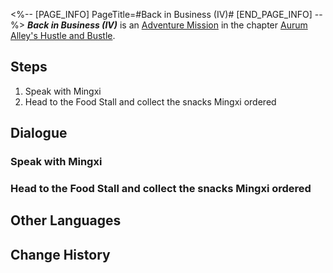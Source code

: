 <%-- [PAGE_INFO]
PageTitle=#Back in Business (IV)#
[END_PAGE_INFO] --%>
{{Stub|Dialogue.}}
{{Mission Infobox
|id            = 8003219
|title         = 
|image         = <!--Mission Back in Business (IV).png-->
|type          = Adventure
|event_name    = 
|chapter       = Aurum Alley's Hustle and Bustle
|requirements  = [[Adventure Mission]] ''[[Dock Operations (III)]]'' completed
|summary       = The open bidding in the Palace of Astrum for the Commercial District has concluded. As for whether all your hard work thus far will pay dividends, that needs to wait until the Palace of Astrum makes its formal announcements.<br />The ever-martial Sushang probably never expected that she would end up as a negotiator one day. Find her and speak with her.
|characters    = Trailblazer
|startLocation = [[<!--starting world-->]] - [[<!--starting area-->]]
|world         = <!--starting world-->
|area          = <!--starting area-->
|prev          = Dock Operations (III)
|next          = ???
|rewards       = Trailblaze EXP*200; Stellar Jade*40; Traveler's Guide*5; Lost Crystal*5; "Paean of Indulgence"*1 { text = "Paean of Indulgence" }; Credit*45,000
}}
'''''Back in Business (IV)''''' is an [[Adventure Mission]] in the chapter [[Aurum Alley's Hustle and Bustle]].

==Steps==
# Speak with Mingxi
# Head to the Food Stall and collect the snacks Mingxi ordered

<!--
==Gameplay Notes==

--><!--
==Trial Character==

-->
==Dialogue==
{{Stub Dialogue}}
===Speak with Mingxi===
{{Mission Description|type=adventure|location=<!--to be added-->|There should be new developments at Aurum Alley. Would you like to go back and check it out?<br />Visit Aurum Alley regularly}}
{{Dialogue Start}}
:{{tx}}
{{Dialogue End}}

===Head to the Food Stall and collect the snacks Mingxi ordered===
{{Mission Description|type=adventure|location=<!--to be added-->|update|Miss Secretary has officially informed you that, with your help, the Aurum Alley Merchant Guild has successfully achieved their revenue goal for this phase, and will spend part of the revenue on dock maintenance and renovations. She also ordered plenty of snacks from Tall Auntie for you to enjoy.<br />Though Miss Secretary didn't state it directly, you should take this as a reward for helping everyone reach the revenue target for this phase.}}
{{Dialogue Start}}
:{{tx}}
{{Dialogue End}}

==Other Languages==
{{Other Languages
|en   = Back in Business (IV)
|zhs  = 金戺重喧•其四
|zht  = 金戺重喧•其四
|ja   = 金庭、喧騒を重ねて・その4
|ko   = 다시 부흥하는 금빛•4
|es   = De nuevo en activo&nbsp;IV
|fr   = Les affaires reprennent (IV)
|ru   = Снова в деле IV
|th   = คืนสู่ความรุ่งเรือง 4
|vi   = Huyên Náo Trở Lại 4
|de   = Wieder im Geschäft 4
|id   = Hiruk Pikuk yang Kembali Bergaung 4
|pt   = De Volta aos Negócios (IV)
}}

==Change History==
{{Change History|1.3}}
